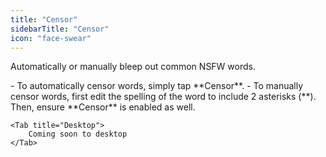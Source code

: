 ```yaml
---
title: "Censor"
sidebarTitle: "Censor"
icon: "face-swear"
---
```


Automatically or manually bleep out common NSFW words.

<Tabs>
    <Tab title="iOS">
        - To automatically censor words, simply tap **Censor**.
        - To manually censor words, first edit the spelling of the word to include 2 asterisks (**). Then, ensure **Censor** is enabled as well.
    </Tab>

    <Tab title="Desktop">
        Coming soon to desktop
    </Tab>
</Tabs>
